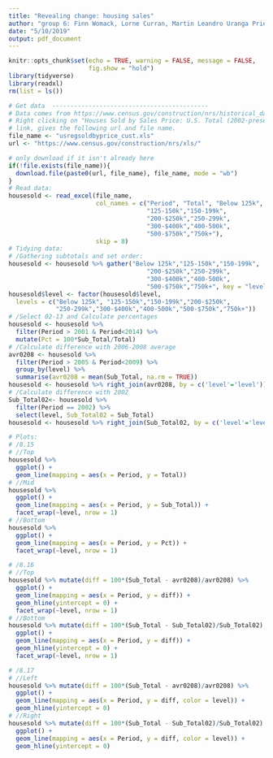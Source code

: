 ```yaml
---
title: "Revealing change: housing sales"
author: "group 6: Finn Womack, Lorne Curran, Martin Leandro Uranga Priore, Chenyang Duo, Emerson Webb, Jiarui Xu"
date: "5/10/2019"
output: pdf_document
---
```

  
```r
knitr::opts_chunk$set(echo = TRUE, warning = FALSE, message = FALSE, 
                      fig.show = "hold")
library(tidyverse)
library(readxl)
rm(list = ls())
```


```r
# Get data  -------------------------------------------
# Data comes from https://www.census.gov/construction/nrs/historical_data/index.html
# Right clicking on "Houses Sold by Sales Price: U.S. Total (2002-present)" XLS
# link, gives the following url and file name.
file_name <- "usregsoldbyprice_cust.xls"
url <- "https://www.census.gov/construction/nrs/xls/"

# only download if it isn't already here
if(!file.exists(file_name)){
  download.file(paste0(url, file_name), file_name, mode = "wb")
}
# Read data:
housesold <- read_excel(file_name,
                        col_names = c("Period", "Total", "Below 125k", 
                                      "125-150k","150-199k",
                                      "200-$250k","250-299k",
                                      "300-$400k","400-500k",
                                      "500-$750k","750k+"),
                        skip = 8)
# Tidying data:
# /Gathering subtotals and set order:
housesold <- housesold %>% gather("Below 125k","125-150k","150-199k",
                                      "200-$250k","250-299k",
                                      "300-$400k","400-500k",
                                      "500-$750k","750k+", key = "level", value = "Sub_Total")
housesold$level <- factor(housesold$level, 
  levels = c("Below 125k", "125-150k","150-199k","200-$250k",
             "250-299k","300-$400k","400-500k","500-$750k","750k+"))
# /Select 02-13 and Calculate percentages
housesold <- housesold %>% 
  filter(Period > 2001 & Period<2014) %>%
  mutate(Pct = 100*Sub_Total/Total)
# /Calculate difference with 2006-2008 average
avr0208 <- housesold %>% 
  filter(Period > 2005 & Period<2009) %>%
  group_by(level) %>%
  summarise(avr0208 = mean(Sub_Total, na.rm = TRUE))
housesold <- housesold %>% right_join(avr0208, by = c('level'='level'))
# /Calculate difference with 2002
Sub_Total02<- housesold %>% 
  filter(Period == 2002) %>%
  select(level, Sub_Total02 = Sub_Total)
housesold <- housesold %>% right_join(Sub_Total02, by = c('level'='level'))

# Plots:
# /8.15
# //Top
housesold %>%
  ggplot() +
  geom_line(mapping = aes(x = Period, y = Total))
# //Mid
housesold %>%
  ggplot() +
  geom_line(mapping = aes(x = Period, y = Sub_Total)) +
  facet_wrap(~level, nrow = 1)
# //Bottom
housesold %>%
  ggplot() +
  geom_line(mapping = aes(x = Period, y = Pct)) +
  facet_wrap(~level, nrow = 1)

# /8.16
# //Top
housesold %>% mutate(diff = 100*(Sub_Total - avr0208)/avr0208) %>%
  ggplot() +
  geom_line(mapping = aes(x = Period, y = diff)) +
  geom_hline(yintercept = 0) +
  facet_wrap(~level, nrow = 1)
# //Bottom
housesold %>% mutate(diff = 100*(Sub_Total - Sub_Total02)/Sub_Total02) %>%
  ggplot() +
  geom_line(mapping = aes(x = Period, y = diff)) +
  geom_hline(yintercept = 0) +
  facet_wrap(~level, nrow = 1)

# /8.17
# //Left
housesold %>% mutate(diff = 100*(Sub_Total - avr0208)/avr0208) %>%
  ggplot() +
  geom_line(mapping = aes(x = Period, y = diff, color = level)) +
  geom_hline(yintercept = 0)
# //Right
housesold %>% mutate(diff = 100*(Sub_Total - Sub_Total02)/Sub_Total02) %>%
  ggplot() +
  geom_line(mapping = aes(x = Period, y = diff, color = level)) +
  geom_hline(yintercept = 0)
```